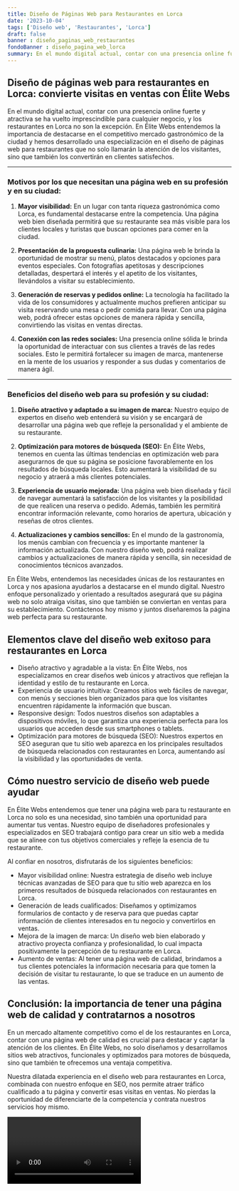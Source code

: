 ```yaml
---
title: Diseño de Páginas Web para Restaurantes en Lorca
date: '2023-10-04'
tags: ['Diseño web', 'Restaurantes', 'Lorca']
draft: false
banner : diseño_paginas_web_restaurantes
fondoBanner : diseño_pagina_web_lorca
summary: En el mundo digital actual, contar con una presencia online fuerte y atractiva se ha vuelto imprescindible para cualquier negocio, y los restaurantes en Lorca no son la excepción. En Élite Webs entendemos la importancia de destacarse en el competitivo mercado gastronómico de la ciudad y hemos desarrollado una especialización en el diseño de páginas web para restaurantes que no solo llamarán la atención de los visitantes, sino que también los convertirán en clientes satisfechos.
---
```


## Diseño de páginas web para restaurantes en Lorca: convierte visitas en ventas con Élite Webs

En el mundo digital actual, contar con una presencia online fuerte y atractiva se ha vuelto imprescindible para cualquier negocio, y los restaurantes en Lorca no son la excepción. En Élite Webs entendemos la importancia de destacarse en el competitivo mercado gastronómico de la ciudad y hemos desarrollado una especialización en el diseño de páginas web para restaurantes que no solo llamarán la atención de los visitantes, sino que también los convertirán en clientes satisfechos.

---
### Motivos por los que necesitan una página web en su profesión y en su ciudad:

1. **Mayor visibilidad:** En un lugar con tanta riqueza gastronómica como Lorca, es fundamental destacarse entre la competencia. Una página web bien diseñada permitirá que su restaurante sea más visible para los clientes locales y turistas que buscan opciones para comer en la ciudad.

2. **Presentación de la propuesta culinaria:** Una página web le brinda la oportunidad de mostrar su menú, platos destacados y opciones para eventos especiales. Con fotografías apetitosas y descripciones detalladas, despertará el interés y el apetito de los visitantes, llevándolos a visitar su establecimiento.

3. **Generación de reservas y pedidos online:** La tecnología ha facilitado la vida de los consumidores y actualmente muchos prefieren anticipar su visita reservando una mesa o pedir comida para llevar. Con una página web, podrá ofrecer estas opciones de manera rápida y sencilla, convirtiendo las visitas en ventas directas.

4. **Conexión con las redes sociales:** Una presencia online sólida le brinda la oportunidad de interactuar con sus clientes a través de las redes sociales. Esto le permitirá fortalecer su imagen de marca, mantenerse en la mente de los usuarios y responder a sus dudas y comentarios de manera ágil.

---
### Beneficios del diseño web para su profesión y su ciudad:

1. **Diseño atractivo y adaptado a su imagen de marca:** Nuestro equipo de expertos en diseño web entenderá su visión y se encargará de desarrollar una página web que refleje la personalidad y el ambiente de su restaurante.

2. **Optimización para motores de búsqueda (SEO):** En Élite Webs, tenemos en cuenta las últimas tendencias en optimización web para asegurarnos de que su página se posicione favorablemente en los resultados de búsqueda locales. Esto aumentará la visibilidad de su negocio y atraerá a más clientes potenciales.

3. **Experiencia de usuario mejorada:** Una página web bien diseñada y fácil de navegar aumentará la satisfacción de los visitantes y la posibilidad de que realicen una reserva o pedido. Además, también les permitirá encontrar información relevante, como horarios de apertura, ubicación y reseñas de otros clientes.

4. **Actualizaciones y cambios sencillos:** En el mundo de la gastronomía, los menús cambian con frecuencia y es importante mantener la información actualizada. Con nuestro diseño web, podrá realizar cambios y actualizaciones de manera rápida y sencilla, sin necesidad de conocimientos técnicos avanzados.

En Élite Webs, entendemos las necesidades únicas de los restaurantes en Lorca y nos apasiona ayudarlos a destacarse en el mundo digital. Nuestro enfoque personalizado y orientado a resultados asegurará que su página web no solo atraiga visitas, sino que también se conviertan en ventas para su establecimiento. Contáctenos hoy mismo y juntos diseñaremos la página web perfecta para su restaurante.

<GifSeo />

<Cta />

## Elementos clave del diseño web exitoso para restaurantes en Lorca

- Diseño atractivo y agradable a la vista: En Élite Webs, nos especializamos en crear diseños web únicos y atractivos que reflejan la identidad y estilo de tu restaurante en Lorca.
- Experiencia de usuario intuitiva: Creamos sitios web fáciles de navegar, con menús y secciones bien organizados para que los visitantes encuentren rápidamente la información que buscan.
- Responsive design: Todos nuestros diseños son adaptables a dispositivos móviles, lo que garantiza una experiencia perfecta para los usuarios que acceden desde sus smartphones o tablets.
- Optimización para motores de búsqueda (SEO): Nuestros expertos en SEO aseguran que tu sitio web aparezca en los principales resultados de búsqueda relacionados con restaurantes en Lorca, aumentando así la visibilidad y las oportunidades de venta.

## Cómo nuestro servicio de diseño web puede ayudar

En Élite Webs entendemos que tener una página web para tu restaurante en Lorca no solo es una necesidad, sino también una oportunidad para aumentar tus ventas. Nuestro equipo de diseñadores profesionales y especializados en SEO trabajará contigo para crear un sitio web a medida que se alinee con tus objetivos comerciales y refleje la esencia de tu restaurante.

Al confiar en nosotros, disfrutarás de los siguientes beneficios:

- Mayor visibilidad online: Nuestra estrategia de diseño web incluye técnicas avanzadas de SEO para que tu sitio web aparezca en los primeros resultados de búsqueda relacionados con restaurantes en Lorca.
- Generación de leads cualificados: Diseñamos y optimizamos formularios de contacto y de reserva para que puedas captar información de clientes interesados en tu negocio y convertirlos en ventas.
- Mejora de la imagen de marca: Un diseño web bien elaborado y atractivo proyecta confianza y profesionalidad, lo cual impacta positivamente la percepción de tu restaurante en Lorca.
- Aumento de ventas: Al tener una página web de calidad, brindamos a tus clientes potenciales la información necesaria para que tomen la decisión de visitar tu restaurante, lo que se traduce en un aumento de las ventas.

## Conclusión: la importancia de tener una página web de calidad y contratarnos a nosotros

En un mercado altamente competitivo como el de los restaurantes en Lorca, contar con una página web de calidad es crucial para destacar y captar la atención de los clientes. En Élite Webs, no solo diseñamos y desarrollamos sitios web atractivos, funcionales y optimizados para motores de búsqueda, sino que también te ofrecemos una ventaja competitiva.

Nuestra dilatada experiencia en el diseño web para restaurantes en Lorca, combinada con nuestro enfoque en SEO, nos permite atraer tráfico cualificado a tu página y convertir esas visitas en ventas. No pierdas la oportunidad de diferenciarte de la competencia y contrata nuestros servicios hoy mismo.

<Video />

<CtaBot job='Restaurantes' city='Lorca'/>

<Gmaps query='Lorca+españa+maps' />